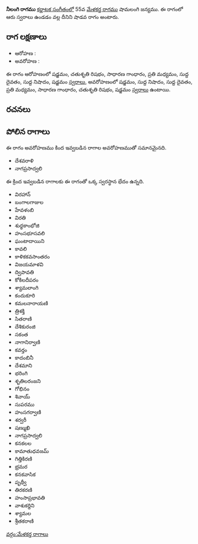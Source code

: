 {{Infobox ragam
	| name          	= నీలంగి
	| synonym	    	= 
	| mela          	= 
	| chakra        	= 
	| janaka        	= 
	| type          	= శాడవ
	| arohanam      	= {{svaraC|S|R2|G2|M2|D1|N1|S'}} 
	| avarohanam    	= {{svaraC|S'|N1|D1|M2|G2|R2|S}}
	| jeeva         	=
	| chhaya        	=
	| nyasa         	=
	| vishesha      	= 
	| equivalent  		= 
}}
{{కర్ణాటక సంగీత రాగాలు}}
'''నీలంగి రాగము''' [[కర్ణాటక సంగీతం]]లో 55వ [[మేళకర్త రాగము]] షామలంగి జన్యము.  ఈ రాగంలో ఆరు స్వరాలు ఉండడం వల్ల దీనిని షాడవ రాగం అంటారు.


==రాగ లక్షణాలు==


* ఆరోహణ : {{svaraC|S|R2|G2|M2|D1|N1|S'}} 
* అవరోహణ : {{svaraC|S'|N1|D1|M2|G2|R2|S}}

ఈ రాగం ఆరోహణంలో షడ్జమం, చతుశృతి రిషభం, సాధారణ గాంధారం, ప్రతి మధ్యమం, సుద్ద దైవతం, సుద్ద నిషాదం, షడ్జమం [[స్వరాలు]], అవరోహణంలో షడ్జమం, సుద్ద నిషాదం, సుద్ద దైవతం, ప్రతి మధ్యమం, సాధారణ గాంధారం, చతుశృతి రిషభం, షడ్జమం [[స్వరాలు]] ఉంటాయి.

==రచనలు==



==పోలిన రాగాలు==
ఈ రాగం అవరోహణము కింద ఇవ్వబడిన రాగాల అవరోహణముతో సమానమైనది.
* దేశవరాళి
* నాగప్రసాద్వలి

ఈ క్రింద ఇవ్వబడిన రాగాలకు ఈ రాగంతో ఒక్క స్వరస్థాన భేదం ఉన్నది.
* విరహాన్
* బంగాలగాజుల
* హేవళంబి
* విరతి
* శుధ్ధకాంభోజి
* హంసభూసవలి
* ఘంటాదాయిని
* కావలి
* కాళికకవసాంతరం
* విజయమాళవి
* ద్విపావతి
* కోకిలదీపరం
* శ్యామలాంగి
* కందుకూరి
* కమలనారాయణి
* త్రిశక్తి
* సితరాణి
* దేశికురంజి
* సకంత
* నాగానిర్వాణి
* కవర్తం
* కాదంబినీ
* దేశమాని
* భరింగి
* శృతిలరంజని
* గోభినం
* శివాయ్
* సుపరము
* హంసగర్వాణి
* శర్వరీ
* షణ్ముఖి
* నాగప్రసాద్వలి
* కనకలల
* కామాతుధవజమ్
* గిత్తికిరణి
* భ్రమర
* కనకవాసిక
* పృథ్వీ
* తిరకరణి
* హంసాప్రభావతి
* వాశుకర్దిని
* శ్యామల
* శ్రీతకరాణి



[[వర్గం:మేళకర్త రాగాలు]]